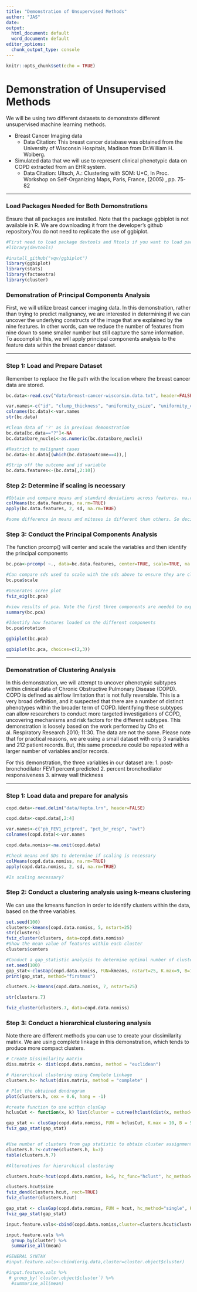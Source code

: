 ```yaml
---
title: "Demonstration of Unsupervised Methods"
author: "JAS"
date: 
output:
  html_document: default
  word_document: default
editor_options:
  chunk_output_type: console
---
```


```r
knitr::opts_chunk$set(echo = TRUE)
```


# Demonstration of Unsupervised Methods 

We will be using two different datasets to demonstrate different unsupervised machine learning methods. 

* Breast Cancer Imaging data 
    + Data Citation: This breast cancer database was obtained from the University of Wisconsin Hospitals, Madison from Dr.William H. Wolberg. 

* Simulated data that we will use to represent clinical phenotypic data on COPD extracted from an EHR system. 
    + Data Citation: Ultsch, A.: Clustering with SOM: U*C, In Proc. Workshop on Self-Organizing Maps, Paris, France, (2005) , pp. 75-82
    

***

### Load Packages Needed for Both Demonstrations
Ensure that all packages are installed. Note that the package ggbiplot is not available in R. We are downloading it from the developer's github repository.You do not need to replicate the use of ggbiplot.

```r
#First need to load package devtools and Rtools if you want to load packages from github
#library(devtools)

#install_github("vqv/ggbiplot")
library(ggbiplot)
library(stats)
library(factoextra)
library(cluster)

```

### Demonstration of Principal Components Analysis
First, we will utilize breast cancer imaging data. In this demonstration, rather than trying to predict malignancy, we are interested in determining if we can uncover the underlying constructs of the image that are explained by the nine features. In other words, can we reduce the number of features from nine down to some smaller number but still capture the same information. To accomplish this, we will apply principal components analysis to the feature data within the breast cancer dataset.

***

### Step 1: Load and Prepare Dataset
Remember to replace the file path with the location where the breast cancer data are stored.

```r
bc.data<-read.csv("data/breast-cancer-wisconsin.data.txt", header=FALSE)

var.names<-c("id", "clump_thickness", "uniformity_csize", "uniformity_cshape", "marg_adhesion", "single_ecell_size", "bare_nuclei", "b_chromatin", "normal_nucleoli", "mitoses", "outcome")
colnames(bc.data)<-var.names
str(bc.data)

#Clean data of '?' as in previous demonstration
bc.data[bc.data=="?"]<-NA
bc.data$bare_nuclei<-as.numeric(bc.data$bare_nuclei)

#Restrict to malignant cases
bc.data<-bc.data[(which(bc.data$outcome==4)),]

#Strip off the outcome and id variable
bc.data.features<-(bc.data[,2:10])

```

### Step 2: Determine if scaling is necessary

```r
#Obtain and compare means and standard deviations across features. na.rm removes the missings
colMeans(bc.data.features, na.rm=TRUE)
apply(bc.data.features, 2, sd, na.rm=TRUE)

#some difference in means and mitoses is different than others. So decide to center and scale

```

### Step 3: Conduct the Principal Components Analysis
The function prcomp() will center and scale the variables and then identify the principal components

```r

bc.pca<-prcomp( ~., data=bc.data.features, center=TRUE, scale=TRUE, na.action=na.omit)

#Can compare sds used to scale with the sds above to ensure they are close.
bc.pca$scale

#Generates scree plot
fviz_eig(bc.pca)

#view results of pca. Note the first three components are needed to explain at least 75% of the variance
summary(bc.pca)

#Identify how features loaded on the different components
bc.pca$rotation

ggbiplot(bc.pca)

ggbiplot(bc.pca, choices=c(2,3))

```

***
### Demonstration of Clustering Analysis
In this demonstration, we will attempt to uncover phenotypic subtypes within clinical data of Chronic Obstructive Pulmonary Disease (COPD). COPD is defined as airflow limitation that is not fully reversible. This is a very broad definition, and it suspected that there are a number of distinct phenotypes within the broader term of COPD. Identifying these subtypes can allow researchers to conduct more targeted investigations of COPD, uncovering mechanisms and risk factors for the different subtypes. This demonstration is loosely based on the work performed by Cho et al. Respiratory Research 2010; 11:30. The data are not the same. Please note that for practical reasons, we are using a small dataset with only 3 variables and 212 patient records. But, this same procedure could be repeated with a larger number of variables and/or records.

For this demonstration, the three variables in our dataset are:
1. post-bronchodilator FEV1 percent predicted
2. percent bronchodilator responsiveness
3. airway wall thickness

***

### Step 1: Load data and prepare for analysis
```r
copd.data<-read.delim("data/Hepta.lrn", header=FALSE)

copd.data<-copd.data[,2:4]

var.names<-c("pb_FEV1_pctpred", "pct_br_resp", "awt")
colnames(copd.data)<-var.names

copd.data.nomiss<-na.omit(copd.data)

#Check means and SDs to determine if scaling is necessary
colMeans(copd.data.nomiss, na.rm=TRUE)
apply(copd.data.nomiss, 2, sd, na.rm=TRUE)

#Is scaling necessary?

```


### Step 2: Conduct a clustering analysis using k-means clustering
We can use the kmeans function in order to identify clusters within the data, based on the three variables.
```r
set.seed(100)
clusters<-kmeans(copd.data.nomiss, 5, nstart=25)
str(clusters)
fviz_cluster(clusters, data=copd.data.nomiss)
#Show the mean value of features within each cluster
clusters$centers

#Conduct a gap_statistic analysis to determine optimal number of clusters
set.seed(100)
gap_stat<-clusGap(copd.data.nomiss, FUN=kmeans, nstart=25, K.max=9, B=10)
print(gap_stat, method="firstmax")

clusters.7<-kmeans(copd.data.nomiss, 7, nstart=25)

str(clusters.7)

fviz_cluster(clusters.7, data=copd.data.nomiss)
```

### Step 3: Conduct a hierarchical clustering analysis
Note there are different methods you can use to create your dissimilarity matrix. We are using complete linkage in this demonstration, which tends to produce more compact clusters. 
```r
# Create Dissimilarity matrix
diss.matrix <- dist(copd.data.nomiss, method = "euclidean")

# Hierarchical clustering using Complete Linkage
clusters.h<- hclust(diss.matrix, method = "complete" )

# Plot the obtained dendrogram
plot(clusters.h, cex = 0.6, hang = -1)

#create function to use within clusGap
hclusCut <- function(x, k) list(cluster = cutree(hclust(dist(x, method="euclidian"), method="average"), k=k))

gap_stat <- clusGap(copd.data.nomiss, FUN = hclusCut, K.max = 10, B = 50)
fviz_gap_stat(gap_stat)


#Use number of clusters from gap statistic to obtain cluster assignment for each observation
clusters.h.7<-cutree(clusters.h, k=7)
table(clusters.h.7)

#Alternatives for hierarchical clustering

clusters.hcut<-hcut(copd.data.nomiss, k=5, hc_func="hclust", hc_method="single", hc_metric="euclidian")

clusters.hcut$size
fviz_dend(clusters.hcut, rect=TRUE)
fviz_cluster(clusters.hcut)

gap_stat <- clusGap(copd.data.nomiss, FUN = hcut, hc_method="single", K.max = 10, B = 5)
fviz_gap_stat(gap_stat)

input.feature.vals<-cbind(copd.data.nomiss,cluster=clusters.hcut$cluster)

input.feature.vals %>%
  group_by(cluster) %>%
  summarise_all(mean)

#GENERAL SYNTAX
#input.feature.vals<-cbind(orig.data,cluster=cluster.object$cluster)

#input.feature.vals %>%
 # group_by(`cluster.object$cluster`) %>%
  #summarise_all(mean)

```


